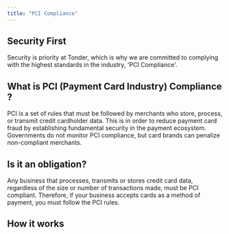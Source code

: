 ```yaml
---
title: "PCI Compliance"
---
```


## Security First

Security is priority at Tonder, which is why we are committed to complying with the highest standards in the industry, 'PCI Compliance'.

## What is PCI (Payment Card Industry) Compliance ?

PCI is a set of rules that must be followed by merchants who store, process, or transmit credit cardholder data. This is in order to reduce payment card fraud by establishing fundamental security in the payment ecosystem. Governments do not monitor PCI compliance, but card brands can penalize non-compliant merchants.

## Is it an obligation? 

Any business that processes, transmits or stores credit card data, regardless of the size or number of transactions made, must be PCI compliant. Therefore, if your business accepts cards as a method of payment, you must follow the PCI rules.

## How it works 

